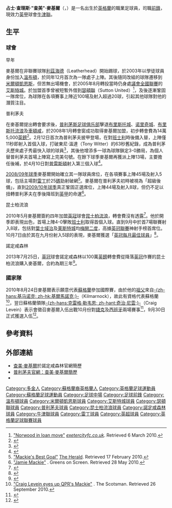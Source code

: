 {{noteTA|G1=足球|G2=FAcup|G3=EPL
|T=zh-hans:贾米·马凯尔; zh-hk:查美·麥基爾;
|1=zh-hans:贾米·马凯尔; zh-hk:查美·麥基爾;
|2=zh-hans:马凯尔; zh-hk:麥基爾;
|3=zh-hans:詹姆斯·查尔斯·"贾米"·马凯尔; zh-hk:占士·查理斯·"查美"·麥基爾;
|4=zh-hans:埃克塞特城; zh-hk:艾斯特城;
}}
{{infobox Football biography 2
| playername          = 查美·麥基爾<br />''Jamie Mackie''
| image               = Jamie Mackie 2014.jpg
| fullname            = James Charles Mackie
| dateofbirth         = {{birth date and age|1985|09|22|df=yes}}<ref>[http://www.pafc.co.uk/page/ProfilesDetail/0,,10364~29586,00.html "Jamie Mackie profile"] {{webarchive|url=https://web.archive.org/web/20080724023722/http://www.pafc.co.uk/page/ProfilesDetail/0%2C%2C10364~29586%2C00.html |date=2008-07-24 }}. Plymouth Argyle. Retrieved 26 September 2010.</ref>
| cityofbirth         = [[多爾金|多爾金]]
| countryofbirth      = [[英格蘭|英格蘭]]
| height              = {{height|ft=5|in=8}}<ref>[http://www.qpr.co.uk/page/ProfilesDetail/0,,10373~29586,00.html "Jamie Mackie profile"] {{webarchive|url=https://web.archive.org/web/20100619124935/http://www.qpr.co.uk/page/ProfilesDetail/0%2C%2C10373~29586%2C00.html |date=2010-06-19 }}. Queens Park Rangers. Retrieved 26 September 2010.</ref>
| position            = [[前鋒_(足球)|前鋒]] / [[中場#翼鋒|翼鋒]] 
| currentclub    = [[牛津聯足球俱乐部|牛津聯]]
| clubnumber     = 19
| youthyears1    =            | youthclubs1 =[[萊瑟足球會|萊瑟]]
| years1         = 2003–2004  | clubs1 = [[溫布頓足球會|溫布頓]]
| caps1          = 13         | goals1 = 0
| years2         = 2004–2005  | clubs2 = [[米尔顿凯恩斯足球俱乐部|米爾頓凱恩斯]]
| caps2          = 3          | goals2 = 0
| years3         = 2005–2008  | clubs3 = [[埃克塞特城足球俱乐部|艾斯特城]]
| caps3          = 87         | goals3 = 19
| years4         = 2005       | clubs4 = → [[瑟頓聯足球會|瑟頓聯]]
| caps4          = 5          | goals4 = 2
| years5         = 2008–2010  | clubs5 = [[普利茅斯足球俱乐部|普利茅斯]]
| caps5          = 98         | goals5 = 16
| years6         = 2010–2013  | clubs6 = [[女王公园巡游者足球俱乐部|女王公园巡游者]]
| caps6          = 85         | goals6 = 18
| years7         = 2013–2015  | clubs7 = [[诺丁汉森林足球俱乐部|诺丁汉森林]]
| caps7          = 45         | goals7 = 4
| years8         = 2014–2015  | clubs8 = → [[雷丁足球俱乐部|雷丁]]
| caps8          = 32         | goals8 = 5
| years9         = 2015–2018      | clubs9 = [[女王公园巡游者足球俱乐部|女王公园巡游者]]
| caps9          = 54         | goals9 = 6
| years10         = 2018–      | clubs10 = [[牛津聯足球俱乐部|牛津聯]]
| caps10          = 2         | goals10 = 0
| totalcaps           = 
| totalgoals          = 
| nationalyears1      = 2010−2012 
| nationalteam1       = [[蘇格蘭足球代表隊|蘇格蘭]]
| nationalcaps1       = 9                
| nationalgoals1      = 2
| medaltemplates      = 
| club-update         = 2018年9月3日 (一) 08:27 (UTC)
| nationalteam-update = 2013年12月12日 (四) 14:45 (UTC)
}}
'''占士·查理斯·"查美"·麥基爾'''（{{lang-en|'''James Charles "Jamie" Mackie'''}}，{{bd|1985年|9月22日|catIdx=Mackie, Jamie}}）是一名出生於[[英格蘭|英格蘭]]的職業足球員，司職[[前鋒_(足球)|前鋒]]，現效力[[英甲|英甲]]球會[[牛津聯足球俱乐部|牛津聯]]。

==生平==
===球會===
;早年
麥基爾在非聯賽球隊[[Leatherhead_F.C.|利茲海德]]（Leatherhead）開始踢球，於2003年以學徒球員身份加入[[溫布頓足球會|溫布頓]]，於同年12月首次為一隊處子上陣。其後隨同改組的球隊遷移到[[米爾頓凱恩斯|米爾頓凱恩斯]]，但苦無出場機會，於2005年8月轉投當時仍身處[[英格蘭足球議會全國聯賽|議會全國聯賽]]的[[埃克塞特城足球俱乐部|艾斯特城]]。於加盟首季曾被短暫外借到[[Sutton_United_F.C.|瑟頓聯]]（Sutton United）<ref>[http://www.exetercityfc.co.uk/page/NewsDetail/0,,10436~1880141,00.html "Norwood in loan move"] {{webarchive|url=https://web.archive.org/web/20091122102226/http://www.exetercityfc.co.uk/page/NewsDetail/0%2C%2C10436~1880141%2C00.html |date=2009-11-22 }} [[埃克塞特城足球俱乐部|''exetercityfc.co.uk'']]. Retrieved 6 March 2010.</ref>，及後逐漸鞏固一隊席位，為球隊在各項賽事上陣近100場及射入超過20球，引起其他球隊對他的潛質注目。

;普利茅夫
在麥基爾提出轉會要求後，[[普利茅斯足球俱乐部|普利茅斯足球俱乐部]]擊退[[布里斯托尔城足球俱乐部|布里斯托城]]、[[诺里奇城足球俱乐部|诺里奇城]]、[[布里斯托流浪足球俱乐部|布里斯托流浪]]及[[切尔滕汉姆足球俱乐部|車頓咸]]，於2008年1月轉會窗成功取得麥基爾加盟，初步轉會費為14萬5,000[[英鎊|英鎊]]<ref>{{cite news |language=en |url=http://en.wikipedia.org/wiki/2010%E2%80%9311_Football_League_Championship |title=Mackie finally signs for Argyle |publisher=[[BBC|BBC]] Sport |date=2008-01-24 |accessdate=2010-09-27 |archive-date=2020-11-21 |archive-url=https://web.archive.org/web/20201121110900/https://en.wikipedia.org/wiki/2010%E2%80%9311_Football_League_Championship |dead-url=no }}</ref>。2月12日首次為普利茅夫披甲登場，在對[[巴恩斯利足球俱乐部|班士利]]時後備入替，上陣僅11秒即射入首個入球，打破東尼·溫達（Tony Witter）的63秒舊紀錄，成為普利茅夫歷來處子秀最快入球的球員<ref>{{cite news | language=en | title=Plymouth Argyle 3-0 Barnsley | url=http://www.pafc.premiumtv.co.uk/page/MatchReport/0,,10364~38608,00.html | publisher=[[普利茅斯足球俱乐部|''pafc.premiumtv.co.uk'']] | date=2008-02-12 | accessdate=2008-02-12 | deadurl=yes | archiveurl=https://web.archive.org/web/20080214172659/http://www.pafc.premiumtv.co.uk/page/MatchReport/0%2C%2C10364~38608%2C00.html | archivedate=2008-02-14 }}</ref>，其後他增添多一球為球隊鎖定3-0勝局，為個人替普利茅夫首場上陣寫上完美句號。在餘下球季麥基爾再獲派上陣13場，主要擔任後補，於4月10日對[[普雷斯顿足球俱乐部|普雷斯頓]]射入第三個入球<ref>{{cite news |language=en |url=http://news.bbc.co.uk/sport2/hi/football/eng_div_1/7344078.stm |title=Plymouth 2-2 Preston |publisher=[[BBC|BBC]] Sport |date=2008-04-19 |accessdate=2010-09-27 |archive-date=2016-03-07 |archive-url=https://web.archive.org/web/20160307031320/http://news.bbc.co.uk/sport2/hi/football/eng_div_1/7344078.stm |dead-url=no }}</ref>。

[[2008年至2009年英格蘭足球冠軍聯賽|2008/09年球季]]麥基爾開始確立其一隊球員席位，在各項賽事上陣45場及射入5球，包括主場對[[雷丁足球俱乐部|雷丁]]於25[[碼|碼]]勁射破網<ref>[http://www.thisisplymouth.co.uk/argyle/MACKIE-BEST-GOAL/article-754507-detail/article.html "Mackie's Best Goal"] {{Webarchive|url=https://archive.is/20120912051018/http://www.thisisplymouth.co.uk/argyle/MACKIE-BEST-GOAL/article-754507-detail/article.html |date=2012-09-12 }} [[The_Herald_(Plymouth)|The Herald]]. Retrieved 17 February 2010.</ref>。麥基爾在普利茅夫初時被視為「超級後備」，直到[[2009年至2010年英格蘭足球冠軍聯賽|2009/10年球季]]真正鞏固正選席位，上陣44場及射入8球，但仍不足以扭轉普利茅夫在季後降班到[[英甲|英甲]]的命運<ref>[http://www.greensonscreen.co.uk/gosdb-players2.asp?pid=939&scp=1,2,3,4,5,6,7 "Jamie Mackie"] {{Wayback|url=http://www.greensonscreen.co.uk/gosdb-players2.asp?pid=939&scp=1,2,3,4,5,6,7 |date=20171208175118 }}. Greens on Screen. Retrieved 28 May 2010.</ref>。

;昆士柏流浪
2010年5月麥基爾簽約四年加盟[[英冠|英冠]]球會[[女王公园巡游者足球俱乐部|昆士柏流浪]]，轉會費沒有透露<ref name="QPR sign Plymouth Argyle forward Jamie Mackie">{{cite news |language=en |url=http://news.bbc.co.uk/sport1/hi/football/teams/q/qpr/8690618.stm |title=QPR sign Plymouth Argyle forward Jamie Mackie |publisher=[[BBC|BBC]] Sport |date=2010-05-18 |accessdate=2010-05-18}}</ref>。他於開季即表現出色，首場上陣4-0擊敗[[巴恩斯利足球俱乐部|班士利]]取得首個入球。直到9月中於首7場聯賽射入8球，包括對[[伊普斯维奇城足球俱乐部|葉士域治]]及[[莱斯特城足球俱乐部|莱斯特城]]均[[梅開二度|梅開二度]]，高據[[2010年至2011年英格蘭足球冠軍聯賽|英冠聯賽]]神射手榜首席位。10月7日由於其在九月份射入5球的表現，麥基爾獲選「[[2010年至2011年英格蘭足球冠軍聯賽#每月最佳球員|英冠每月最佳球員]]」<ref>{{cite news|language=en |url=http://www.football-league.co.uk/championship/news/20101007/mackie-named-player-of-the-month_2248204_2177348 |title=MACKIE NAMED PLAYER OF THE MONTH |publisher=[[英格蘭足球聯賽|''football-league.co.uk'']] |date=2010-10-07 |accessdate=2010-10-07 |deadurl=yes |archiveurl=https://web.archive.org/web/20101011152634/http://www.football-league.co.uk/championship/news/20101007/mackie-named-player-of-the-month_2248204_2177348 |archivedate=2010-10-11 }}</ref>。

;諾定咸森林
2013年7月25日，[[英冠|英冠]]球會諾定咸森林以100萬[[英鎊|英鎊]]轉會費從降落[[英冠|英冠]]作賽的昆士柏流浪購入麥基爾，合約為期三年<ref>{{cite news |language=en |url=http://www.bbc.com/sport/0/football/23457064 |title=Jamie Mackie joins Nottingham Forest from QPR for £1m |publisher=''[[BBC_Sport|BBC Sport]]'' |date=2010-07-25 |accessdate=2013-12-12 |archive-date=2015-09-24 |archive-url=https://web.archive.org/web/20150924193251/http://www.bbc.com/sport/0/football/23457064 |dead-url=no }}</ref>。
===國家隊===
2010年8月24日麥基爾表示願意代表[[蘇格蘭足球代表隊|蘇格蘭]]參加國際賽，由於他的[[祖父|祖父]]來自[[基马诺克|-{zh-hans:基马诺克; zh-hk:基爾馬諾克;}-]]（Kilmarnock），故此有資格代表蘇格蘭<ref>[http://sport.scotsman.com/sport/Craig-Levein-eyes-up-QPR39s.6550931.jp "Craig Levein eyes up QPR's Mackie"] {{Wayback|url=http://sport.scotsman.com/sport/Craig-Levein-eyes-up-QPR39s.6550931.jp |date=20110617062137 }}. The Scotsman. Retrieved 26 September 2010.</ref>，翌日蘇格蘭領隊[[奇治·尼雲|-{zh-hans:克雷格·勒韦恩; zh-hant:奇治·尼雲;}-]]（Craig Levein）表示會徵召麥基爾入伍出戰10月份對[[捷克國家足球隊|捷克]]及[[西班牙國家足球隊|西班牙]]兩場賽事<ref>{{cite news |language=en |url=http://news.bbc.co.uk/sport2/hi/scotland/9032894.stm |title=QPR striker Jamie Mackie being considered for Scotland |publisher=[[BBC|BBC]] Sport |date=2010-09-25 |accessdate=2010-09-27 |archive-date=2021-02-26 |archive-url=https://web.archive.org/web/20210226124602/http://news.bbc.co.uk/sport2/hi/scotland/9032894.stm |dead-url=no }}</ref>，9月30日正式獲選入伍<ref>{{cite news |language=en |url=http://news.bbc.co.uk/sport2/hi/scotland/9049744.stm |title=QPR's James Mackie proud of Scotland call-up |publisher=[[BBC|BBC]] Sport |date=2010-09-30 |accessdate=2010-10-08 |archive-date=2019-12-08 |archive-url=https://web.archive.org/web/20191208152200/http://news.bbc.co.uk/sport2/hi/scotland/9049744.stm |dead-url=no }}</ref>。

==參考資料==
{{reflist}}

==外部連結==
*[https://web.archive.org/web/20131019103644/http://www.nottinghamforest.co.uk/team/player-profile/index.aspx?playerid=285814&tcmuri=947802 查美·麥基爾]於諾定咸森林官網簡歷
*[https://web.archive.org/web/20080515212215/http://www.pafc.premiumtv.co.uk/page/ProfilesDetail/0,,10364~29586,00.html 普利茅夫官網：查美·麥基爾簡歷]
*{{soccerbase|id=37414}}



{{DEFAULTSORT:Mackie, Jamie}}
[[Category:多金人|Category:多金人]]
[[Category:蘇格蘭裔英格蘭人|Category:蘇格蘭裔英格蘭人]]
[[Category:英格蘭足球運動員|Category:英格蘭足球運動員]]
[[Category:蘇格蘭足球運動員|Category:蘇格蘭足球運動員]]
[[Category:足球中場|Category:足球中場]]
[[Category:足球前鋒|Category:足球前鋒]]
[[Category:溫布頓球員|Category:溫布頓球員]]
[[Category:米爾頓凱恩斯球員|Category:米爾頓凱恩斯球員]]
[[Category:艾斯特城球員|Category:艾斯特城球員]]
[[Category:瑟頓聯球員|Category:瑟頓聯球員]]
[[Category:普利茅夫球員|Category:普利茅夫球員]]
[[Category:昆士柏流浪球員|Category:昆士柏流浪球員]]
[[Category:諾定咸森林球員|Category:諾定咸森林球員]]
[[Category:牛津聯球員|Category:牛津聯球員]]
[[Category:雷丁球員|Category:雷丁球員]]
[[Category:英超球員|Category:英超球員]]
[[Category:英格蘭足球聯賽球員|Category:英格蘭足球聯賽球員]]